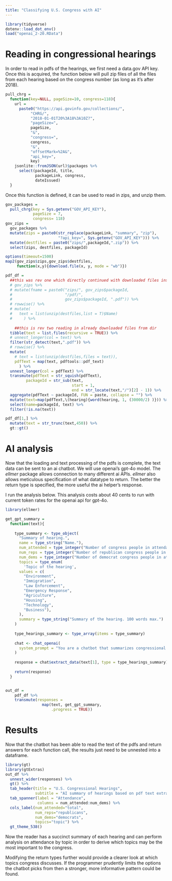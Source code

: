 ```yaml
---
title: "Classifying U.S. Congress with AI"
---
```


```r

library(tidyverse)
dotenv::load_dot_env()
load("openai_2-20.RData")

```

# Reading in congressional hearings

In order to read in pdfs of the hearings, we first need a data.gov API key. Once this is acquired, the function below will pull zip files of all the files from each hearing based on the congress number (as long as it's after 2018).

```r

pull_chrg = 
  function(key=NULL, pageSize=10, congress=118){
    url =
      paste0("https://api.govinfo.gov/collections/",
           "CHRG/",
           "2018-01-01T20%3A18%3A10Z?",
           "pageSize=",
           pageSize,
           "&",
           "congress=",
           congress,
           "&",
           "offsetMark=%2A&",
           "api_key=",
           key)
    jsonlite::fromJSON(url)$packages %>% 
      select(packageId, title, 
             packageLink, congress, 
             dateIssued)
  }

```

Once this function is defined, it can be used to read in zips, and unzip them.


```r

gov_packages =
  pull_chrg(key = Sys.getenv("GOV_API_KEY"),
            pageSize = 7,
            congress= 118)
gov_zips = 
  gov_packages %>% 
  mutate(zips = paste0(str_replace(packageLink, "summary", "zip"),
                       "?api_key=", Sys.getenv("GOV_API_KEY"))) %>% 
  mutate(destfiles = paste0("zips/",packageId,".zip")) %>% 
  select(zips, destfiles, packageId)

options(timeout=1500)
map2(gov_zips$zips,gov_zips$destfiles,
     function(x,y){download.file(x, y, mode = "wb")})

```


```r

pdf_df = 
  ##this was rev one which directly continued with downloaded files instead of reading in from dir.
  # gov_zips %>%
  # mutate(fname = paste0("zips/", gov_zips$packageId,
  #                       "/pdf/", 
  #                       gov_zips$packageId, ".pdf")) %>% 
  # rowwise() %>% 
  # mutate(
  #   text = list(unzip(destfiles,list = T)$Name)
  #     ) %>% 
  
    ##this is rev two reading in already downloaded files from dir
  tibble(text = list.files(recursive = TRUE)) %>% 
  # unnest_longer(col = text) %>% 
  filter(str_detect(text,".pdf")) %>% 
  # rowwise() %>% 
  mutate(
    # text = list(unzip(destfiles,files = text)),
    pdfText = map(text, pdftools::pdf_text)
      ) %>% 
  unnest_longer(col = pdfText) %>% 
  transmute(pdfText = str_squish(pdfText),
         packageId = str_sub(text, 
                             start = 1,
                             end = str_locate(text,"/")[2] - 1)) %>% 
  aggregate(pdfText ~ packageId, FUN = paste, collapse = "") %>% 
  mutate(text=map(pdfText,\(hearing){word(hearing, 1, (30000/2) )})) %>% #max tokens divided by average tokens per word in English (1.5) plus .5 since congress likes the big words
  select(name=packageId, text) %>% 
  filter(!is.na(text))

```


```r

pdf_df[1,] %>% 
  mutate(text = str_trunc(text,450)) %>% 
  gt::gt()

```

# AI analysis

Now that the loading and text processing of the pdfs is complete, the text data can be sent to an ai chatbot. We will use openai's gpt-4o model. The *ellmer* package allows connection to many different ai APIs. *ellmer* also allows meticulous specification of what datatype to return. The better the return type is specified, the more useful the ai helper's response.

I run the analysis below. This analysis costs about 40 cents to run with current token rates for the openai api for gpt-4o.


```r
library(ellmer)

get_gpt_summary = 
  function(text){
    
    type_summary <- type_object(
      "Summary of hearing.",
      name = type_string("Name."),
      num_attended = type_integer("Number of congress people in attendance."),
      num_reps = type_integer("Number of republican congress people in attendance."),
      num_dems = type_integer("Number of democrat congress people in attendance."),
      topics = type_enum(
        'Topic of the hearing',
      values = c(
        "Environment",
        "Immigration",
        "Law Enforcement",
        "Emergency Response",
        "Agriculture",
        "Housing",
        "Technology",
        "Business"),
      ),
      summary = type_string("Summary of the hearing. 100 words max.")
    )
    
    type_hearings_summary <- type_array(items = type_summary)
    
    chat <- chat_openai(
      system_prompt = "You are a chatbot that summarizes congressional hearings."
    )
    
    response = chat$extract_data(text[1], type = type_hearings_summary)
    
    return(response)
  }


out_df = 
    pdf_df %>% 
    transmute(responses = 
                map(text, get_gpt_summary,
                    .progress = TRUE))
```


# Results

Now that the chatbot has been able to read the text of the pdfs and return answers for each function call, the results just need to be unnested into a dataframe.

```r

library(gt)
library(gtExtras)
out_df %>% 
  unnest_wider(responses) %>% 
  gt() %>% 
  tab_header(title = "U.S. Congressional Hearings",
             subtitle = "AI summary of hearings based on pdf text extracted from the U.S. Government API") %>% 
  tab_spanner(label = "Attendance",
              columns = num_attended:num_dems) %>% 
  cols_label(num_attended="total",
             num_reps="republicans",
             num_dems="democrats",
             topics="topic") %>% 
  gt_theme_538()

```

Now the reader has a succinct summary of each hearing and can perform analysis on attendance by topic in order to derive which topics may be the most important to the congress.

Modifying the return types further would provide a clearer look at which topics congress discusses. If the programmer prudently limits the options the chatbot picks from then a stronger, more informative pattern could be found. 